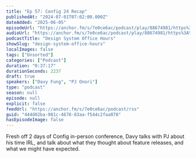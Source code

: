 ```yaml
---
title: "Ep 57: Config 24 Recap"
publishedAt: "2024-07-01T07:02:00.000Z"
dateAdded: "2025-06-05"
episodeUrl: "https://anchor.fm/s/7e0ce6ac/podcast/play/88674981/https%3A%2F%2Fd3ctxlq1ktw2nl.cloudfront.net%2Fstaging%2F2024-6-1%2Fee24b566-5a0c-d798-fb66-77b69bf03f0d.mp3"
audioUrl: "https://anchor.fm/s/7e0ce6ac/podcast/play/88674981/https%3A%2F%2Fd3ctxlq1ktw2nl.cloudfront.net%2Fstaging%2F2024-6-1%2Fee24b566-5a0c-d798-fb66-77b69bf03f0d.mp3"
podcastTitle: "Design System Office Hours"
showSlug: "design-system-office-hours"
localImages: false
tags: ["Unsorted"]
categories: ["Podcast"]
duration: "0:37:17"
durationSeconds: 2237
draft: true
speakers: ["Davy Fung", "PJ Onori"]
type: "podcast"
season: null
episode: null
explicit: false
feedUrl: "https://anchor.fm/s/7e0ce6ac/podcast/rss"
guid: "444d02ba-981c-4678-83aa-f544c2faa078"
hasEpisodeImage: false
---
```

Fresh off 2 days of Config in-person conference, Davy talks with PJ about his time IRL, and talk about what they thought about feature releases, and what we might have expected.
